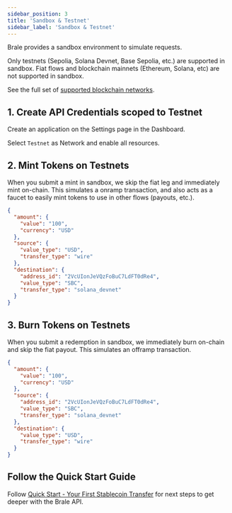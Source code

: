 ```yaml
---
sidebar_position: 3
title: 'Sandbox & Testnet'
sidebar_label: 'Sandbox & Testnet'
---
```


<p class="intro-subheading">Brale provides a sandbox environment to simulate requests.</p>

Only testnets (Sepolia, Solana Devnet, Base Sepolia, etc.) are supported in sandbox. Fiat flows and blockchain mainnets (Ethereum, Solana, etc) are not supported in sandbox.

See the full set of [supported blockchain networks](/coverage/stablecoins-and-blockchains).

## 1. Create API Credentials scoped to Testnet

Create an application on the Settings page in the Dashboard.

<InlineImage srcDark="/img/settings-api-credentials-dark@2x.png" />

Select `Testnet` as Network and enable all resources.

<InlineImage srcDark="/img/settings-api-create-application-dark@2x.png" />

## 2. Mint Tokens on Testnets

When you submit a mint in sandbox, we skip the fiat leg and immediately mint on-chain. This simulates a onramp transaction, and also acts as a faucet to easily mint tokens to use in other flows (payouts, etc.).

<HTTPMethod method="POST" endpoint="https://api.brale.xyz/accounts/account_id/transfers" />

```json title="Request"
{
  "amount": {
    "value": "100",
    "currency": "USD"
  },
  "source": {
    "value_type": "USD",
    "transfer_type": "wire"
  },
  "destination": {
    "address_id": "2VcUIonJeVQzFoBuC7LdFT0dRe4",
    "value_type": "SBC",
    "transfer_type": "solana_devnet"
  }
}
```

## 3. Burn Tokens on Testnets

When you submit a redemption in sandbox, we immediately burn on-chain and skip the fiat payout. This simulates an offramp transaction.

<HTTPMethod method="POST" endpoint="https://api.brale.xyz/accounts/account_id/transfers" />

```json title="Request"
{
  "amount": {
    "value": "100",
    "currency": "USD"
  },
  "source": {
    "address_id": "2VcUIonJeVQzFoBuC7LdFT0dRe4",
    "value_type": "SBC",
    "transfer_type": "solana_devnet"
  },
  "destination": {
    "value_type": "USD",
    "transfer_type": "wire"
  }
}
```

## Follow the Quick Start Guide

Follow [Quick Start - Your First Stablecoin Transfer](/overview/quick-start) for next steps to get deeper with the Brale API.
